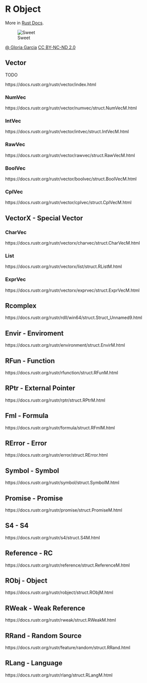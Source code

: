 # R Object

More in [Rust Docs](https://docs.rustr.org/rustr/).

![Sweet](./images/sugar.jpg)

[@ Gloria Garcia](https://www.flickr.com/photos/fl4y/5411655538/) [CC BY-NC-ND 2.0](https://creativecommons.org/licenses/by-nc-nd/2.0/)

## Vector

TODO

https://docs.rustr.org/rustr/vector/index.html

### NumVec

https://docs.rustr.org/rustr/vector/numvec/struct.NumVecM.html

### IntVec

https://docs.rustr.org/rustr/vector/intvec/struct.IntVecM.html

### RawVec

https://docs.rustr.org/rustr/vector/rawvec/struct.RawVecM.html

### BoolVec

https://docs.rustr.org/rustr/vector/boolvec/struct.BoolVecM.html

### CplVec

https://docs.rustr.org/rustr/vector/cplvec/struct.CplVecM.html

## VectorX - Special Vector

### CharVec

https://docs.rustr.org/rustr/vectorx/charvec/struct.CharVecM.html

### List

https://docs.rustr.org/rustr/vectorx/list/struct.RListM.html

### ExprVec

https://docs.rustr.org/rustr/vectorx/exprvec/struct.ExprVecM.html

## Rcomplex

https://docs.rustr.org/rustr/rdll/win64/struct.Struct_Unnamed9.html

## Envir - Enviroment 

https://docs.rustr.org/rustr/environment/struct.EnvirM.html

## RFun - Function 

https://docs.rustr.org/rustr/rfunction/struct.RFunM.html

## RPtr - External Pointer 

https://docs.rustr.org/rustr/rptr/struct.RPtrM.html

## Fml - Formula 

https://docs.rustr.org/rustr/formula/struct.RFmlM.html

## RError - Error 

https://docs.rustr.org/rustr/error/struct.RError.html

## Symbol - Symbol 

https://docs.rustr.org/rustr/symbol/struct.SymbolM.html

## Promise - Promise 

https://docs.rustr.org/rustr/promise/struct.PromiseM.html

## S4 - S4 

https://docs.rustr.org/rustr/s4/struct.S4M.html

## Reference - RC 

https://docs.rustr.org/rustr/reference/struct.ReferenceM.html

## RObj - Object 

https://docs.rustr.org/rustr/robject/struct.RObjM.html

## RWeak - Weak Reference 

https://docs.rustr.org/rustr/rweak/struct.RWeakM.html

## RRand - Random Source

https://docs.rustr.org/rustr/feature/random/struct.RRand.html

## RLang - Language 

https://docs.rustr.org/rustr/rlang/struct.RLangM.html
